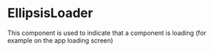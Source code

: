 
# EllipsisLoader

This component is used to indicate that a component is loading (for example on the app loading screen)

<Canvas withSource="open">
    <Story id="components-ellipsisloader--basic" />
</Canvas>

<div class="hidden">
    <Primary />
</div>
